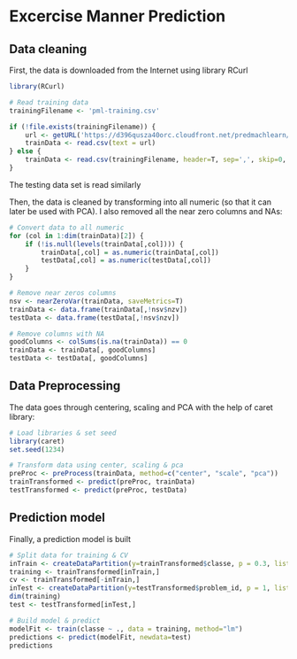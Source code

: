 Excercise Manner Prediction
===========================

## Data cleaning
First, the data is downloaded from the Internet using library RCurl
```r
library(RCurl)

# Read training data
trainingFilename <- 'pml-training.csv'

if (!file.exists(trainingFilename)) {
    url <- getURL('https://d396qusza40orc.cloudfront.net/predmachlearn/pml-training.csv')
    trainData <- read.csv(text = url)
} else {
    trainData <- read.csv(trainingFilename, header=T, sep=',', skip=0, nrows=19623)
}
```

The testing data set is read similarly

Then, the data is cleaned by transforming into all numeric (so that it can later be used with PCA). I also removed all
the near zero columns and NAs:

```r
# Convert data to all numeric
for (col in 1:dim(trainData)[2]) {
    if (!is.null(levels(trainData[,col]))) {
        trainData[,col] = as.numeric(trainData[,col])
        testData[,col] = as.numeric(testData[,col])
    }
}

# Remove near zeros columns
nsv <- nearZeroVar(trainData, saveMetrics=T)
trainData <- data.frame(trainData[,!nsv$nzv])
testData <- data.frame(testData[,!nsv$nzv])

# Remove columns with NA
goodColumns <- colSums(is.na(trainData)) == 0
trainData <- trainData[, goodColumns]
testData <- testData[, goodColumns]
```

## Data Preprocessing
The data goes through centering, scaling and PCA with the help of caret library:
```r
# Load libraries & set seed
library(caret)
set.seed(1234)

# Transform data using center, scaling & pca
preProc <- preProcess(trainData, method=c("center", "scale", "pca"))
trainTransformed <- predict(preProc, trainData)
testTransformed <- predict(preProc, testData)
```

## Prediction model
Finally, a prediction model is built
```r

# Split data for training & CV
inTrain <- createDataPartition(y=trainTransformed$classe, p = 0.3, list = F)
training <- trainTransformed[inTrain,]
cv <- trainTransformed[-inTrain,]
inTest <- createDataPartition(y=testTransformed$problem_id, p = 1, list = F)
dim(training)
test <- testTransformed[inTest,]

# Build model & predict
modelFit <- train(classe ~ ., data = training, method="lm")
predictions <- predict(modelFit, newdata=test)
predictions
```
